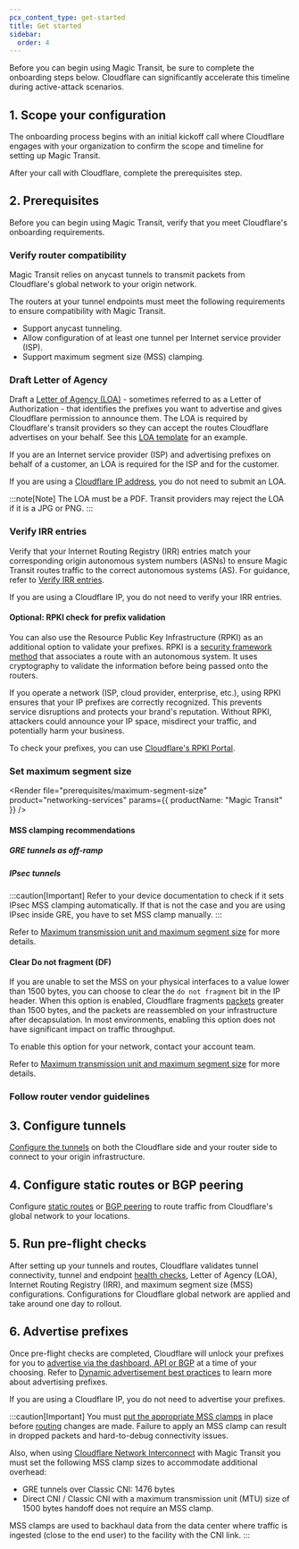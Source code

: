 ```yaml
---
pcx_content_type: get-started
title: Get started
sidebar:
  order: 4
---
```



Before you can begin using Magic Transit, be sure to complete the onboarding steps below. Cloudflare can significantly accelerate this timeline during active-attack scenarios.

## 1. Scope your configuration

The onboarding process begins with an initial kickoff call where Cloudflare engages with your organization to confirm the scope and timeline for setting up Magic Transit.

After your call with Cloudflare, complete the prerequisites step.

## 2. Prerequisites

Before you can begin using Magic Transit, verify that you meet Cloudflare's onboarding requirements.

### Verify router compatibility

Magic Transit relies on <GlossaryTooltip term="anycast">anycast</GlossaryTooltip> tunnels to transmit <GlossaryTooltip term="data packet">packets</GlossaryTooltip> from Cloudflare's global network to your origin network.

The routers at your tunnel endpoints must meet the following requirements to ensure compatibility with Magic Transit.

- Support anycast tunneling.
- Allow configuration of at least one tunnel per Internet service provider (ISP).
- Support <GlossaryTooltip term="maximum segment size (MSS)">maximum segment size (MSS)</GlossaryTooltip> clamping.

### Draft Letter of Agency

Draft a [Letter of Agency (LOA)](/byoip/concepts/loa/) - sometimes referred to as a Letter of Authorization - that identifies the prefixes you want to advertise and gives Cloudflare permission to announce them. The LOA is required by Cloudflare's transit providers so they can accept the routes Cloudflare advertises on your behalf. See this [LOA template](/byoip/concepts/loa/) for an example.

If you are an Internet service provider (ISP) and advertising <GlossaryTooltip term="prefix">prefixes</GlossaryTooltip> on behalf of a customer, an LOA is required for the ISP and for the customer.

If you are using a [Cloudflare IP address](/magic-transit/cloudflare-ips/), you do not need to submit an LOA.

:::note[Note]
The LOA must be a PDF. Transit providers may reject the LOA if it is a JPG or PNG.
:::

### Verify IRR entries

Verify that your Internet Routing Registry (IRR) entries match your corresponding origin autonomous system numbers (ASNs) to ensure Magic Transit routes traffic to the correct autonomous systems (AS). For guidance, refer to [Verify IRR entries](/byoip/concepts/irr-entries/best-practices/#verify-an-irr-entry).

If you are using a Cloudflare IP, you do not need to verify your IRR entries.

#### Optional: RPKI check for prefix validation

You can also use the Resource Public Key Infrastructure (RPKI) as an additional option to validate your prefixes. RPKI is a [security framework method](https://blog.cloudflare.com/rpki/) that associates a route with an autonomous system. It uses cryptography to validate the information before being passed onto the routers.

If you operate a network (ISP, cloud provider, enterprise, etc.), using RPKI ensures that your IP prefixes are correctly recognized. This prevents service disruptions and protects your brand's reputation. Without RPKI, attackers could announce your IP space, misdirect your traffic, and potentially harm your business.

To check your prefixes, you can use [Cloudflare's RPKI Portal](https://rpki.cloudflare.com/?view=validator).

### Set maximum segment size

<Render
	file="prerequisites/maximum-segment-size"
	product="networking-services"
	params={{ productName: "Magic Transit" }}
/>

#### MSS clamping recommendations

##### GRE tunnels as off-ramp

<Render file="magic-transit/mtu-mss/mss-clamping-gre" product="networking-services" />

##### IPsec tunnels

<Render file="magic-transit/mtu-mss/mss-clamping-ipsec" product="networking-services" />

:::caution[Important]
Refer to your device documentation to check if it sets IPsec MSS clamping automatically. If that is not the case and you are using IPsec inside GRE, you have to set MSS clamp manually.
:::

Refer to [Maximum transmission unit and maximum segment size](/magic-transit/reference/mtu-mss/) for more details.

#### Clear Do not fragment (DF)

If you are unable to set the MSS on your physical interfaces to a value lower than 1500 bytes, you can choose to clear the `do not fragment` bit in the IP header. When this option is enabled, Cloudflare fragments [packets](https://www.cloudflare.com/learning/network-layer/what-is-a-packet/) greater than 1500 bytes, and the packets are reassembled on your infrastructure after decapsulation. In most environments, enabling this option does not have significant impact on traffic throughput.

To enable this option for your network, contact your account team.

Refer to [Maximum transmission unit and maximum segment size](/magic-transit/reference/mtu-mss/) for more details.

### Follow router vendor guidelines

<Render file="prerequisites/router-vendor-guidelines-mss-settings-origin"
	product="networking-services"
/>

## 3. Configure tunnels

[Configure the tunnels](/magic-transit/how-to/configure-tunnels/) on both the Cloudflare side and your router side to connect to your origin infrastructure.

## 4. Configure static routes or BGP peering

Configure [static routes](/magic-transit/how-to/configure-static-routes/) or [BGP peering](/magic-transit/how-to/bgp-peering/) to route traffic from Cloudflare's global network to your locations.

## 5. Run pre-flight checks

After setting up your tunnels and routes, Cloudflare validates tunnel connectivity, tunnel and endpoint [health checks](/magic-transit/reference/tunnel-health-checks/#tunnel-health-checks), <GlossaryTooltip term="letter of agency">Letter of Agency (LOA)</GlossaryTooltip>, Internet Routing Registry (IRR), and <GlossaryTooltip term="maximum segment size (MSS)">maximum segment size (MSS) configurations</GlossaryTooltip>. Configurations for Cloudflare global network are applied and take around one day to rollout.

## 6. Advertise prefixes

Once pre-flight checks are completed, Cloudflare will unlock your <GlossaryTooltip term="prefix">prefixes</GlossaryTooltip> for you to [advertise via the dashboard, API or BGP](/magic-transit/how-to/advertise-prefixes/) at a time of your choosing. Refer to [Dynamic advertisement best practices](/byoip/concepts/dynamic-advertisement/best-practices/) to learn more about advertising prefixes.

If you are using a Cloudflare IP, you do not need to advertise your prefixes.

:::caution[Important]
You must [put the appropriate MSS clamps](#set-maximum-segment-size) in place before [routing](https://www.cloudflare.com/learning/network-layer/what-is-routing/) changes are made. Failure to apply an MSS clamp can result in dropped packets and hard-to-debug connectivity issues.

Also, when using [Cloudflare Network Interconnect](/magic-transit/network-interconnect/) with Magic Transit you must set the following MSS clamp sizes to accommodate additional overhead:

- GRE tunnels over Classic CNI: 1476 bytes
- Direct CNI / Classic CNI with a maximum transmission unit (MTU) size of 1500 bytes handoff does not require an MSS clamp.

MSS clamps are used to backhaul data from the data center where traffic is ingested (close to the end user) to the facility with the CNI link.
:::
